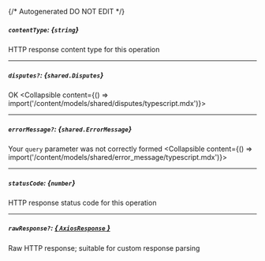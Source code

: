 {/* Autogenerated DO NOT EDIT  */}

##### `contentType`: *{`string`}*
HTTP response content type for this operation

---
##### `disputes?`: *{`shared.Disputes`}*
OK
<Collapsible content={() => import('/content/models/shared/disputes/typescript.mdx')}>
</Collapsible>

---
##### `errorMessage?`: *{`shared.ErrorMessage`}*
Your `query` parameter was not correctly formed
<Collapsible content={() => import('/content/models/shared/error_message/typescript.mdx')}>
</Collapsible>

---
##### `statusCode`: *{`number`}*
HTTP response status code for this operation

---
##### `rawResponse?`: [*{ `AxiosResponse` }*](https://axios-http.com/docs/res_schema)
Raw HTTP response; suitable for custom response parsing

